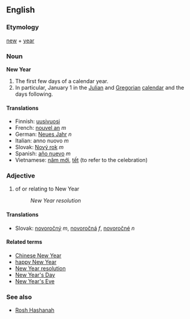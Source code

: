 ==English==
=== Etymology ===
[[new]] + [[year]]

=== Noun ===
'''New Year'''
# The first few days of a calendar year.
# In particular, January 1 in the [[Julian calendar|Julian]] and [[Gregorian calendar|Gregorian]] [[calendars|calendar]] and the days following.

==== Translations ====
*Finnish: [[uusivuosi]]
*French: [[nouvel an]] ''m''
*German: [[Neues Jahr]] ''n''
*Italian: anno nuovo ''m''
*Slovak: [[Nový rok]] ''m''
*Spanish: [[año nuevo]] ''m''
*Vietnamese: [[năm mới]], [[tết]] (to refer to the celebration)

=== Adjective ===
# of or relating to New Year
#: ''New Year resolution''

==== Translations ====
*Slovak: [[novoročný]] ''m'', [[novoročná]] ''f'', [[novoročné]] ''n''

====Related terms====
*[[Chinese New Year]]
*[[happy New Year]]
*[[New Year resolution]]
*[[New Year's Day]]
*[[New Year's Eve]]

===See also===
*[[Rosh Hashanah]]